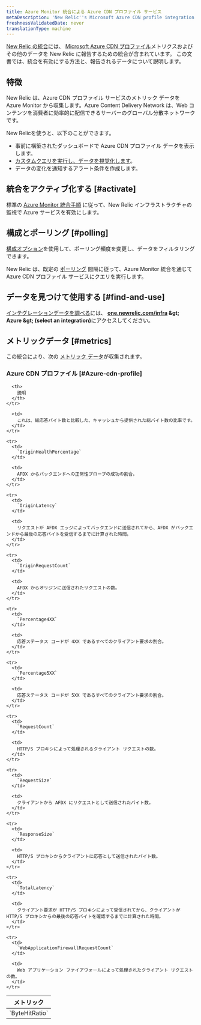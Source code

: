 ```yaml
---
title: Azure Monitor 統合による Azure CDN プロファイル サービス
metaDescription: 'New Relic''s Microsoft Azure CDN profile integration: what data it reports and how to enable it.'
freshnessValidatedDate: never
translationType: machine
---
```


[New Relic の統合](/docs/infrastructure/introduction-infra-monitoring)には、 [Microsoft Azure CDN プロファイル](https://azure.microsoft.com/en-us/services/cdn/)メトリクスおよびその他のデータを New Relic に報告するための統合が含まれています。 この文書では、統合を有効にする方法と、報告されるデータについて説明します。

## 特徴

New Relic は、Azure CDN プロファイル サービスのメトリック データを Azure Monitor から収集します。Azure Content Delivery Network は、Web コンテンツを消費者に効率的に配信できるサーバーのグローバル分散ネットワークです。

New Relicを使うと、以下のことができます。

* 事前に構築されたダッシュボードで Azure CDN プロファイル データを表示します。
* [カスタムクエリを実行し、データを視覚化します](/docs/infrastructure/integrations-getting-started/getting-started/use-integration-data-new-relic-insights)。
* データの変化を通知するアラート条件を作成します。

## 統合をアクティブ化する [#activate]

標準の [Azure Monitor 統合手順](/docs/infrastructure/microsoft-azure-integrations/azure-integrations-list/azure-monitor) に従って、New Relic インフラストラクチャの監視で Azure サービスを有効にします。

## 構成とポーリング [#polling]

[構成オプション](/docs/infrastructure/microsoft-azure-integrations/azure-integrations-list/azure-monitor/#settings)を使用して、ポーリング頻度を変更し、データをフィルタリングできます。

New Relic は、既定の [ポーリング](/docs/infrastructure/microsoft-azure-integrations/azure-integrations-list/azure-monitor/#settings) 間隔に従って、Azure Monitor 統合を通じて Azure CDN プロファイル サービスにクエリを実行します。

## データを見つけて使用する [#find-and-use]

[インテグレーションデータを調べる](/docs/infrastructure/integrations/find-use-infrastructure-integration-data)には、 <DNT>**[one.newrelic.com/infra](https://one.newrelic.com/infra) &amp;gt; Azure &amp;gt; (select an integration)**</DNT>にアクセスしてください。

## メトリックデータ [#metrics]

この統合により、次の [メトリック データ](/docs/infrastructure/integrations-getting-started/getting-started/understand-integration-data-data-types#metric)が収集されます。

### Azure CDN プロファイル [#Azure-cdn-profile]

<table>
  <thead>
    <tr>
      <th style={{ width: "300px" }}>
        メトリック
      </th>

      <th>
        説明
      </th>
    </tr>
  </thead>

  <tbody>
    <tr>
      <td>
        `ByteHitRatio`
      </td>

      <td>
        これは、総応答バイト数と比較した、キャッシュから提供された総バイト数の比率です。
      </td>
    </tr>

    <tr>
      <td>
        `OriginHealthPercentage`
      </td>

      <td>
        AFDX からバックエンドへの正常性プローブの成功の割合。
      </td>
    </tr>

    <tr>
      <td>
        `OriginLatency`
      </td>

      <td>
        リクエストが AFDX エッジによってバックエンドに送信されてから、AFDX がバックエンドから最後の応答バイトを受信するまでに計算された時間。
      </td>
    </tr>

    <tr>
      <td>
        `OriginRequestCount`
      </td>

      <td>
        AFDX からオリジンに送信されたリクエストの数。
      </td>
    </tr>

    <tr>
      <td>
        `Percentage4XX`
      </td>

      <td>
        応答ステータス コードが 4XX であるすべてのクライアント要求の割合。
      </td>
    </tr>

    <tr>
      <td>
        `Percentage5XX`
      </td>

      <td>
        応答ステータス コードが 5XX であるすべてのクライアント要求の割合。
      </td>
    </tr>

    <tr>
      <td>
        `RequestCount`
      </td>

      <td>
        HTTP/S プロキシによって処理されるクライアント リクエストの数。
      </td>
    </tr>

    <tr>
      <td>
        `RequestSize`
      </td>

      <td>
        クライアントから AFDX にリクエストとして送信されたバイト数。
      </td>
    </tr>

    <tr>
      <td>
        `ResponseSize`
      </td>

      <td>
        HTTP/S プロキシからクライアントに応答として送信されたバイト数。
      </td>
    </tr>

    <tr>
      <td>
        `TotalLatency`
      </td>

      <td>
        クライアント要求が HTTP/S プロキシによって受信されてから、クライアントが HTTP/S プロキシからの最後の応答バイトを確認するまでに計算された時間。
      </td>
    </tr>

    <tr>
      <td>
        `WebApplicationFirewallRequestCount`
      </td>

      <td>
        Web アプリケーション ファイアウォールによって処理されたクライアント リクエストの数。
      </td>
    </tr>
  </tbody>
</table>